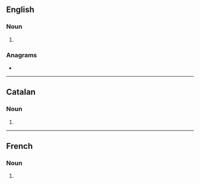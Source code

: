 ==English==

===Noun===
{{head|en|noun form}}

# {{plural of|en|suspension}}

===Anagrams===
* {{anagrams|en|a=einnopssssu|spinousness}}

----

==Catalan==

===Noun===
{{head|ca|noun form}}

# {{plural of|ca|suspensió}}

----

==French==

===Noun===
{{head|fr|noun form|g=f}}

# {{plural of|fr|suspension}}